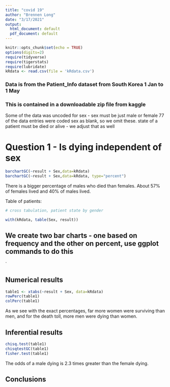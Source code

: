 ```yaml
---
title: "covid 19"
author: "Brennen Long"
date: "3/17/2021"
output:
  html_document: default
  pdf_document: default
---
```


```r
knitr::opts_chunk$set(echo = TRUE)
options(digits=2)
require(tidyverse)
require(tigerstats)
require(lubridate)
kRdata <- read.csv(file = 'kRdata.csv')
```
### Data is from the Patient_Info dataset from South Korea 1 Jan to 1 May 
### This is contained in a downloadable zip file from kaggle

Some of the data was uncoded for sex - sex must be just male or female
77 of the data entries were coded sex  as blank, so we omit these.
state of a patient must be died or alive - we adjust that as well   
  
# Question 1 - Is dying independent of sex

```r
barchartGC(~result + Sex,data=kRdata)
barchartGC(~result + Sex,data=kRdata, type="percent")

```

There is a bigger percentage of males who died than females.  About 57% of females lived and 40% of males lived.

Table of patients:
```r

# cross tabulation, patient state by gender

with(kRdata, table(Sex, result))

```

## We create two bar charts - one based on frequency and the other on percent, use ggplot commands to do this

`

  





  
## Numerical results

```r
table1 <- xtabs(~result + Sex, data=kRdata)
rowPerc(table1)
colPerc(table1)
```

As we see with the exact percentages, far more women were surviving than men, and for the death toll, more men were dying than women.

## Inferential results 

```r
chisq.test(table1)
chisqtestGC(table1)
fisher.test(table1)
```

The odds of a male dying is 2.3 times greater than the female dying.

## Conclusions

